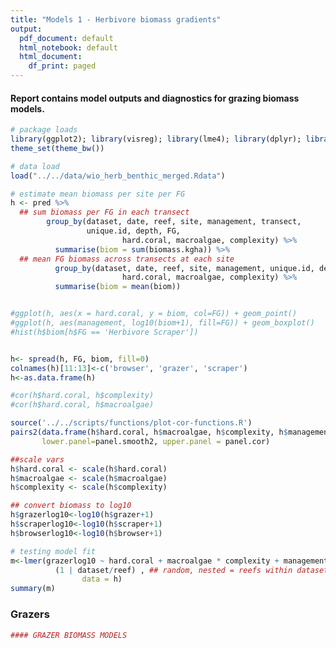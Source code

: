 ```yaml
---
title: "Models 1 - Herbivore biomass gradients"
output:
  pdf_document: default
  html_notebook: default
  html_document:
    df_print: paged
---
```


#### Report contains model outputs and diagnostics for grazing biomass models.

```r

# package loads
library(ggplot2); library(visreg); library(lme4); library(dplyr); library(tidyr)
theme_set(theme_bw())

# data load
load("../../data/wio_herb_benthic_merged.Rdata")

# estimate mean biomass per site per FG
h <- pred %>% 
  ## sum biomass per FG in each transect
        group_by(dataset, date, reef, site, management, transect, 
                 unique.id, depth, FG,
                         hard.coral, macroalgae, complexity) %>%
          summarise(biom = sum(biomass.kgha)) %>%
  ## mean FG biomass across transects at each site
          group_by(dataset, date, reef, site, management, unique.id, depth, FG,
                         hard.coral, macroalgae, complexity) %>%
          summarise(biom = mean(biom)) 


#ggplot(h, aes(x = hard.coral, y = biom, col=FG)) + geom_point()
#ggplot(h, aes(management, log10(biom+1), fill=FG)) + geom_boxplot()
#hist(h$biom[h$FG == 'Herbivore Scraper'])


h<- spread(h, FG, biom, fill=0)
colnames(h)[11:13]<-c('browser', 'grazer', 'scraper')
h<-as.data.frame(h)

#cor(h$hard.coral, h$complexity)
#cor(h$hard.coral, h$macroalgae)

```

```r
source('../../scripts/functions/plot-cor-functions.R')
pairs2(data.frame(h$hard.coral, h$macroalgae, h$complexity, h$management), 
       lower.panel=panel.smooth2, upper.panel = panel.cor)
```

```r

##scale vars
h$hard.coral <- scale(h$hard.coral)
h$macroalgae <- scale(h$macroalgae)
h$complexity <- scale(h$complexity)

## convert biomass to log10
h$grazerlog10<-log10(h$grazer+1)
h$scraperlog10<-log10(h$scraper+1)
h$browserlog10<-log10(h$browser+1)

# testing model fit
m<-lmer(grazerlog10 ~ hard.coral + macroalgae * complexity + management + ## fixed
          (1 | dataset/reef) , ## random, nested = reefs within datasets
                data = h)
summary(m)
```

\newpage
### Grazers

```r
#### GRAZER BIOMASS MODELS

```